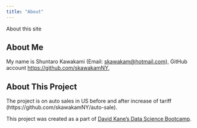 ```yaml
---
title: "About"
---
```


About this site

## About Me
My name is Shuntaro Kawakami (Email: [skawakam@hotmail.com](skawakam@hotmail.com)), GitHub account [https://github.com/skawakamNY](https://github.com/skawakamNY),

## About This Project
The project is on auto sales in US before and after increase of tariff (https://github.com/skawakamNY/auto-sale).  

This project was created as a part of [David Kane’s Data Science Bootcamp](https://bootcamp.davidkane.info/).